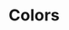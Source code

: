 
<Meta title="Design System/Base/Colors" />

<style></style>

# Colors

<ColorPalette>
  <ColorItem
    title="theme.color.greyscale"
    subtitle="Some of the greys"
    colors={{ 50: "#FFFFFF", 100: "#F8F8F8", 200: "#F3F3F3" }}
  />
  <ColorItem
    title="theme.color.primary"
    subtitle="Coral"
    colors={{ WildWatermelon: "#FF4785" }}
  />
  <ColorItem
    title="theme.color.secondary"
    subtitle="Ocean"
    colors={{ DodgerBlue: "#1EA7FD" }}
  />
  <ColorItem
    title="theme.color.positive"
    subtitle="Green"
    colors={{
      Apple: "rgba(102,191,60,1)",
      Apple80: "rgba(102,191,60,.8)",
      Apple60: "rgba(102,191,60,.6)",
      Apple30: "rgba(102,191,60,.3)",
    }}
  />
</ColorPalette>
